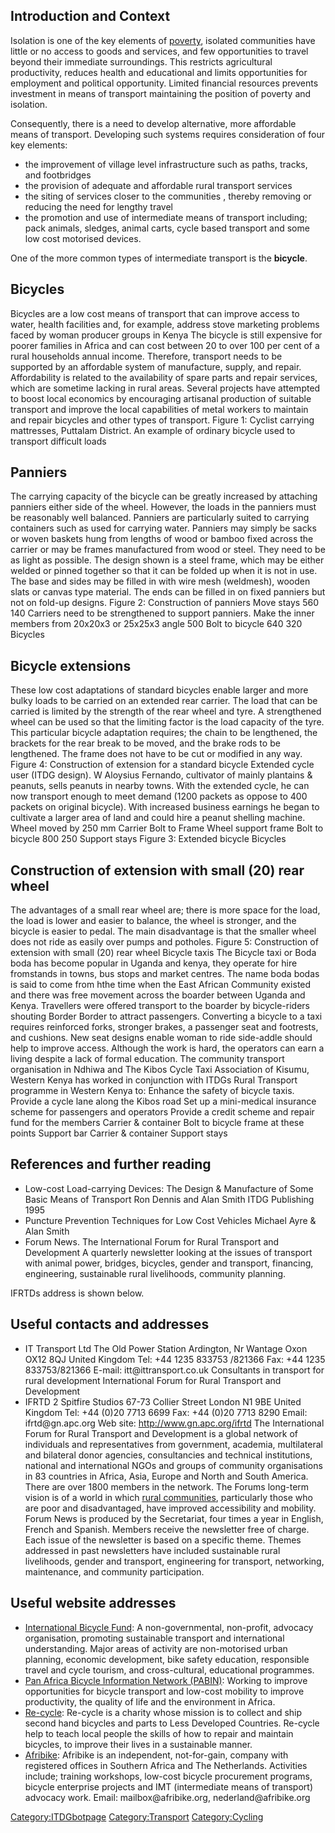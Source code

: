 
==Introduction and Context==

Isolation is one of the key elements of [[poverty]], isolated communities have little or no access to goods and services, and few opportunities to travel beyond their immediate surroundings. This restricts agricultural productivity, reduces health and educational and limits opportunities for employment and political opportunity. Limited financial resources prevents investment in means of transport maintaining the position of poverty and isolation. 

Consequently, there is a need to develop alternative, more affordable means of transport. Developing such systems requires consideration of four key elements:
* the improvement of village level infrastructure such as paths, tracks, and footbridges   
* the provision of adequate and affordable rural transport services   
* the siting of services closer to the communities , thereby removing or reducing the need for lengthy travel    
* the promotion and use of intermediate means of transport including; pack animals, sledges, animal carts, cycle based transport and some low cost motorised devices. 

One of the more common types of intermediate transport is the '''bicycle'''.   

==Bicycles==

Bicycles are a low cost means of transport that can improve access to water, health facilities and, for example, address stove marketing problems faced by woman producer groups in Kenya The bicycle is still expensive for poorer families in Africa and can cost between 20 to over 100 per cent of a rural households annual income. Therefore, transport needs to be supported by an affordable system of manufacture, supply, and repair.  Affordability is related to the availability of spare parts and repair services, which are sometime lacking in rural areas. Several projects have attempted to boost local economics by encouraging artisanal production of suitable transport and improve the local capabilities of metal workers to maintain and repair bicycles and other types of transport. Figure 1: Cyclist carrying mattresses, Puttalam District. An example of ordinary bicycle used to transport difficult loads 

==Panniers==

The carrying capacity of the bicycle can be greatly increased by attaching panniers either side of the wheel. However, the loads in the panniers must be reasonably well balanced. Panniers are particularly suited to carrying containers such as used for carrying water. Panniers may simply be sacks or woven baskets hung from lengths of wood or bamboo fixed across the carrier or may be frames manufactured from wood or steel. They need to be as light as possible.  The design shown is a steel frame, which may be either welded or pinned together so that it can be folded up when it is not in use. The base and sides may be filled in with wire mesh (weldmesh), wooden slats or canvas type material. The ends can be filled in on fixed panniers but not on fold-up designs. Figure 2: Construction of panniers  Move stays 560  140  Carriers need to be strengthened to support panniers. Make the inner members from 20x20x3 or 25x25x3 angle 500 Bolt to bicycle 640  320 
Bicycles
    
==Bicycle extensions ==

These low cost adaptations of standard bicycles enable larger and more bulky loads to be carried on an extended rear carrier.  The load that can be carried is limited by the strength of the rear wheel and tyre. A strengthened wheel can be used so that the limiting factor is the load capacity of the tyre. This particular bicycle adaptation requires; the chain to be lengthened, the brackets for the rear break to be moved, and the brake rods to be lengthened. The frame does not have to be cut or modified in any way.  Figure 4: Construction of extension for a standard bicycle  Extended cycle user (ITDG design). W Aloysius Fernando, cultivator of mainly plantains &amp; peanuts, sells peanuts in nearby towns. With the extended cycle, he can now transport enough to meet demand (1200 packets as oppose to 400 packets on original bicycle). With increased business earnings he began to cultivate a larger area of land and could hire a peanut shelling machine.  Wheel moved by 250 mm Carrier Bolt to Frame Wheel support frame Bolt to bicycle 800 250 Support stays Figure 3: Extended bicycle 
Bicycles
    
==Construction of extension with small (20) rear wheel==

The advantages of a small rear wheel are; there is more space for the load, the load is lower and easier to balance, the wheel is stronger, and the bicycle is easier to pedal. The main disadvantage is that the smaller wheel does not ride as easily over pumps and potholes.  Figure 5: Construction of extension with small (20) rear wheel Bicycle taxis  The Bicycle taxi or Boda boda has become popular in Uganda and kenya, they operate for hire fromstands in towns, bus stops and market centres. The name boda bodas is said to come from hthe time when the East African Community existed and there was free movement across the boarder between Uganda and Kenya. Travellers were offered transport to the boarder by bicycle-riders shouting Border Border to attract passengers. Converting a bicycle to a taxi requires reinforced forks, stronger brakes, a passenger seat and footrests, and cushions. New seat designs enable woman to ride side-addle should help to improve access. Although the work is hard, the operators can earn a living despite a lack of formal education.  The community transport organisation in Ndhiwa and The Kibos Cycle Taxi Association of Kisumu, Western Kenya has worked in conjunction with ITDGs Rural Transport programme in Western Kenya to:     Enhance the safety of bicycle taxis.   Provide a cycle lane along the Kibos road    Set up a mini-medical insurance scheme for passengers and operators    Provide a credit scheme and repair fund for the members  Carrier &amp; container Bolt to bicycle frame at these points Support bar  Carrier &amp; container  Support stays 
    
==References and further reading==

* Low-cost Load-carrying Devices: The Design &amp; Manufacture of Some Basic Means of Transport Ron Dennis and Alan Smith ITDG Publishing 1995 
* Puncture Prevention Techniques for Low Cost Vehicles Michael Ayre &amp; Alan Smith
* Forum News. The International Forum for Rural Transport and Development  A quarterly newsletter looking at the issues of transport with animal power, bridges, bicycles, gender and transport, financing, engineering, sustainable rural livelihoods, community planning. 

IFRTDs address is shown below.
 
==Useful contacts and addresses==

* IT Transport Ltd The Old Power Station Ardington, Nr Wantage Oxon OX12 8QJ United Kingdom Tel: +44 1235 833753 /821366 Fax: +44 1235 833753/821366 E-mail: itt@ittransport.co.uk Consultants in transport for rural development International Forum for Rural Transport and Development  
* IFRTD 2 Spitfire Studios 67-73 Collier Street London N1 9BE United Kingdom Tel: +44 (0)20 7713 6699 Fax: +44 (0)20 7713 8290 Email: ifrtd@gn.apc.org Web site:  http://www.gn.apc.org/ifrtd The International Forum for Rural Transport and Development is a global network of individuals and representatives from government, academia, multilateral and bilateral donor agencies, consultancies and technical institutions, national and international NGOs and groups of community organisations in 83 countries in Africa, Asia, Europe and North and South America. There are over 1800 members in the network. The Forums long-term vision is of a world in which [[rural communities]], particularly those who are poor and disadvantaged, have improved accessibility and mobility. Forum News is produced by the Secretariat, four times a year in English, French and Spanish. Members receive the newsletter free of charge. Each issue of the newsletter is based on a specific theme. Themes addressed in past newsletters have included sustainable rural livelihoods, gender and transport, engineering for transport, networking, maintenance, and community participation. 
    
==Useful website addresses==

* [http://www.ibike.org/index.htm International Bicycle Fund]: A non-governmental, non-profit, advocacy organisation, promoting sustainable transport and international understanding. Major areas of activity are non-motorised urban planning, economic development, bike safety education, responsible travel and cycle tourism, and cross-cultural, educational programmes.  
* [http://www.ibike.org/pabin/index.htm Pan Africa Bicycle Information Network (PABIN)]: Working to improve opportunities for bicycle transport and low-cost mobility to improve productivity, the quality of life and the environment in Africa.  
* [http://www.re-cycle.org Re-cycle]: Re-cycle is a charity whose mission is to collect and ship second hand bicycles and parts to Less Developed Countries. Re-cycle help to teach local people the skills of how to repair and maintain bicycles, to improve their lives in a sustainable manner. 
* [http://www.afribike.org/ Afribike]: Afribike is an independent, not-for-gain, company with registered offices in Southern Africa and The Netherlands. Activities include; training workshops, low-cost bicycle procurement programs, bicycle enterprise projects and IMT (intermediate means of transport) advocacy work. Email:  mailbox@afribike.org, nederland@afribike.org  

[[Category:ITDGbotpage]]
[[Category:Transport]]
[[Category:Cycling]]